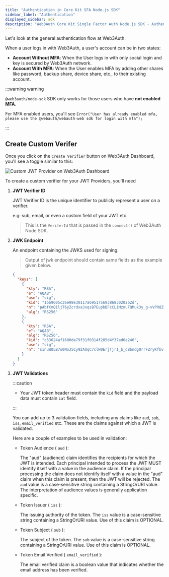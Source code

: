```yaml
---
title: "Authentication in Core Kit SFA Node.js SDK"
sidebar_label: "Authentication"
displayed_sidebar: sdk
description: "Web3Auth Core Kit Single Factor Auth Node.js SDK - Authentication | Documentation - Web3Auth"
---
```


Let's look at the general authentication flow at Web3Auth.

When a user logs in with Web3Auth, a user's account can be in two states:

- **Account Without MFA**: When the User logs in with only social login and key is secured by Web3Auth network.
- **Account With MFA**: When the User enables MFA by adding other shares like password, backup share, device share, etc., to their existing account.

:::warning warning

`@web3auth/node-sdk` SDK only works for those users who have **not enabled MFA**.

For MFA enabled users, you'll see `Error("User has already enabled mfa, please use the @webauth/webauth-web sdk for login with mfa");`

:::

## Create Custom Verifer

Once you click on the `Create Verifier` button on Web3Auth Dashboard, you'll see a toggle similar to this:

![Custom JWT Provider on Web3Auth Dashboard](/dashboard/verifiers/custom-jwt-verifier.png)

To create a custom verifier for your JWT Providers, you'll need

1. **JWT Verifier ID**

   JWT Verifier ID is the unique identifier to publicly represent a user on a verifier.

   e.g: sub, email, or even a custom field of your JWT etc.

   > This is the `VeriferId` that is passed in the `connect()` of Web3Auth Node SDK.

2. **JWK Endpoint**

   An endpoint containing the JWKS used for signing.

   > Output of jwk endpoint should contain same fields as the example given below.

   ```json
   {
     "keys": [
       {
         "kty": "RSA",
         "e": "AQAB",
         "use": "sig",
         "kid": "1bb9605c36e98e30117a69517569386830202b2d",
         "n": "pAbfKmQ1ljT6yZcrdxaJxqsB7EupbBFcCLiMzmuFQMuk3y_g-vVPR8ZwTJbalwBxD-vUPmxmZAVok_iNthw1mnW0POg3kEwtl1qambgNKlaTeO8S3D-KGlUNV6bU-JXbyquds7v8bQjmIQ5oXhwIQt6x55bEyZTOCQDl3ZHy1XxeBWFyiPUXXnqkO51EFeVNiMi8Ihue16UY_lIizhivl2C_UwJ0Ymx9eWJ-nefPBo7Lr_fIxh81NaLMB6t5L8123RSIaaIcR_r1H_ZbEe9VNTfnGdYS3A0u-pNS_bm5jRSBo1qt01OFu0xEsjcO7-NESTBr8w8SUqGK86tg9oQz5w",
         "alg": "RS256"
       },
       {
         "kty": "RSA",
         "e": "AQAB",
         "alg": "RS256",
         "kid": "c53624af1600da79f31f0314f205d4f37ad6e246",
         "use": "sig",
         "n": "sinuWOLB7u0NoJ5Cy92AUqC7clH0ErjTjrI_b_dBbndg0rrFZryKfbvH4ncZW_yQ9izl2mjLsjsBzVwAyzWIn83QRhTtisdV7k9AkhSGdNu-cG_qPkedhqFPIn_uyBnVpxksp8clMRALetdHncUqcTfhIpngQp_JxFHle0fNsylU510fH-iZfphLO9mMpq6eB5QGynttgpdsLxLuXe1CffNQya0pmtLkU4ATfVdXV_bMqzRxxbDOnzIaLjzUJdsMuScCTjQX93xdfzEu-Vk6zOpdkrBRUuopgAX1e8NPQz150XEOTInkh0Mfhw0t1GeB7zbbjYJDmCgYTIW1g4teBw"
       }
     ]
   }
   ```

3. **JWT Validations**

   :::caution

   - Your JWT token header must contain the `kid` field and the payload data must contain `iat` field.

   :::

   You can add up to 3 validation fields, including any claims like `aud`, `sub`, `iss`, `email_verified` etc. These are the claims against which a
   JWT is validated.

   Here are a couple of examples to be used in validation:

   - Token Audience ( `aud` ):

     The "aud" (audience) claim identifies the recipients for which the JWT is intended. Each principal intended to process the JWT MUST identify
     itself with a value in the audience claim. If the principal processing the claim does not identify itself with a value in the "aud" claim when
     this claim is present, then the JWT will be rejected. The `aud` value is a case-sensitive string containing a StringOrURI value. The
     interpretation of audience values is generally application specific.

   - Token Issuer ( `iss` ):

     The issuing authority of the token. The `iss` value is a case-sensitive string containing a StringOrURI value. Use of this claim is OPTIONAL.

   - Token Subject ( `sub` ):

     The subject of the token. The `sub` value is a case-sensitive string containing a StringOrURI value. Use of this claim is OPTIONAL.

   - Token Email Verified ( `email_verified` ):

     The email verified claim is a boolean value that indicates whether the email address has been verified.
